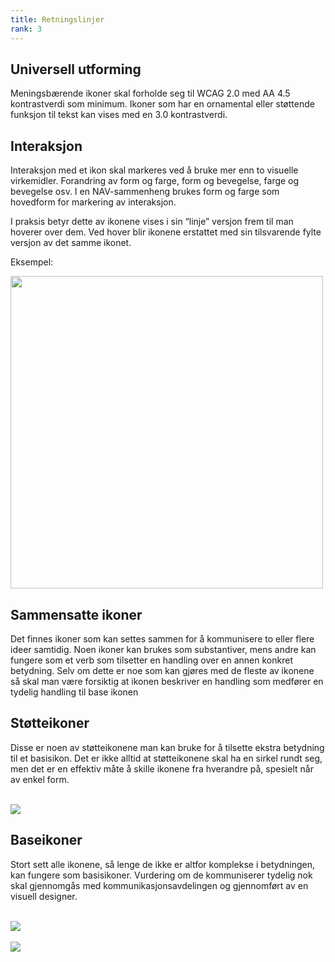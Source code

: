 ```yaml
---
title: Retningslinjer
rank: 3
---
```



## Universell utforming

Meningsbærende ikoner skal forholde seg til WCAG 2.0 med AA 4.5 kontrastverdi som minimum. Ikoner som har en ornamental eller støttende funksjon til tekst kan vises med en 3.0 kontrastverdi.

## Interaksjon

Interaksjon med et ikon skal markeres ved å bruke mer enn to visuelle virkemidler. Forandring av form og farge, form og bevegelse, farge og bevegelse osv. I en NAV-sammenheng brukes form og farge som hovedform for markering av interaksjon.

I praksis betyr dette av ikonene vises i sin “linje” versjon frem til man hoverer over dem. Ved hover blir ikonene erstattet med sin tilsvarende fylte versjon av det samme ikonet.

Eksempel:

<img width="500px" src={IkonStates} />

## Sammensatte ikoner

Det finnes ikoner som kan settes sammen for å kommunisere to eller flere ideer samtidig. Noen ikoner kan brukes som substantiver, mens andre kan fungere som et verb som tilsetter en handling over en annen konkret betydning. Selv om dette er noe som kan gjøres med de fleste av ikonene så skal man være forsiktig at ikonen beskriver en handling som medfører en tydelig handling til base ikonen

## Støtteikoner

Disse er noen av støtteikonene man kan bruke for å tilsette ekstra betydning til et basisikon. Det er ikke alltid at støtteikonene skal ha en sirkel rundt seg, men det er en effektiv måte å skille ikonene fra hverandre på, spesielt når av enkel form.

<br />

<img src={IkonStotteIkoner} />

## Baseikoner

Stort sett alle ikonene, så lenge de ikke er altfor komplekse i betydningen, kan fungere som basisikoner. Vurdering om de kommuniserer tydelig nok skal gjennomgås med kommunikasjonsavdelingen og gjennomført av en visuell designer.

<br />

<img src={IkonBasisIkoner} />

<br />
<br />

<img src={IkonEksempler} />
